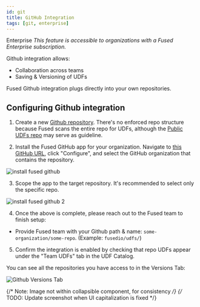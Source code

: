 ```yaml
---
id: git
title: GitHub Integration
tags: [git, enterprise]
---
```




<Tag color="#3399ff">Enterprise</Tag> _This feature is accessible to organizations with a Fused Enterprise subscription._

Github integration allows:
- Collaboration across teams
- Saving & Versioning of UDFs

Fused Github integration plugs directly into your own repositories.


## Configuring Github integration

1. Create a new [Github repository](https://docs.github.com/en/repositories/creating-and-managing-repositories/creating-a-new-repository). There's no enforced repo structure because Fused scans the entire repo for UDFs, although the [Public UDFs repo](https://github.com/fusedio/udfs) may serve as guideline.

2. Install the Fused GitHub app for your organization. Navigate to [this GitHub URL](https://github.com/apps/fused-io), click "Configure", and select the GitHub organization that contains the repository.

![install fused github](/img/gh2.png)

3. Scope the app to the target repository. It's recommended to select only the specific repo.

![install fused github 2](/img/gh3.png)


4. Once the above is complete, please reach out to the Fused team to finish setup:
- Provide Fused team with your Github path & name: `some-organization/some-repo`. (Example: `fusedio/udfs/`)

5. Confirm the integration is enabled by checking that repo UDFs appear under the "Team UDFs" tab in the UDF Catalog.

You can see all the repositories you have access to in the Versions Tab:

![Github Versions Tab](/img/core-concepts/github_versions_tab.png)


{/* Note: Image not within collapsible component, for consistency */}
{/* TODO: Update screenshot when UI capitalization is fixed */}
